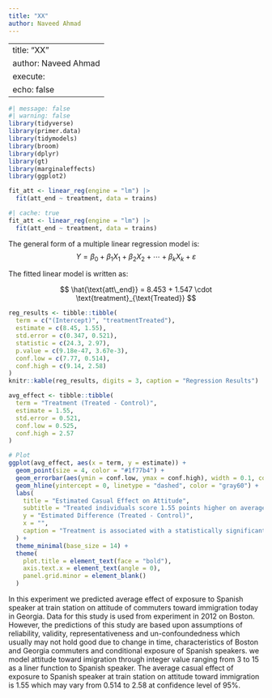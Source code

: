 ```yaml
---
title: "XX"
author: Naveed Ahmad
---
```


---
title: "XX"
author: Naveed Ahmad
execute: 
  echo: false
---

```r
#| message: false
#| warning: false
library(tidyverse)
library(primer.data)
library(tidymodels)
library(broom)
library(dplyr)
library(gt)
library(marginaleffects)
library(ggplot2)
```

```r
fit_att <- linear_reg(engine = "lm") |> 
  fit(att_end ~ treatment, data = trains)

```

```r
#| cache: true
fit_att <- linear_reg(engine = "lm") |> 
  fit(att_end ~ treatment, data = trains)
```

The general form of a multiple linear regression model is:
$$
Y = \beta_0 + \beta_1 X_1 + \beta_2 X_2 + \cdots + \beta_k X_k + \varepsilon
$$

The fitted linear model is written as:

$$
\hat{\text{att\_end}} = 8.453 + 1.547 \cdot \text{treatment}_{\text{Treated}}
$$

```r
reg_results <- tibble::tibble(
  term = c("(Intercept)", "treatmentTreated"),
  estimate = c(8.45, 1.55),
  std.error = c(0.347, 0.521),
  statistic = c(24.3, 2.97),
  p.value = c(9.18e-47, 3.67e-3),
  conf.low = c(7.77, 0.514),
  conf.high = c(9.14, 2.58)
)
knitr::kable(reg_results, digits = 3, caption = "Regression Results")
```

```r
avg_effect <- tibble::tibble(
  term = "Treatment (Treated - Control)",
  estimate = 1.55,
  std.error = 0.521,
  conf.low = 0.525,
  conf.high = 2.57
)

# Plot
ggplot(avg_effect, aes(x = term, y = estimate)) +
  geom_point(size = 4, color = "#1f77b4") +
  geom_errorbar(aes(ymin = conf.low, ymax = conf.high), width = 0.1, color = "#1f77b4") +
  geom_hline(yintercept = 0, linetype = "dashed", color = "gray60") +
  labs(
    title = "Estimated Casual Effect on Attitude",
    subtitle = "Treated individuals score 1.55 points higher on average",
    y = "Estimated Difference (Treated - Control)",
    x = "",
    caption = "Treatment is associated with a statistically significant improvement in attitude (p = 0.003)"
  ) +
  theme_minimal(base_size = 14) +
  theme(
    plot.title = element_text(face = "bold"),
    axis.text.x = element_text(angle = 0),
    panel.grid.minor = element_blank()
  )
```

In this experiment we predicted average effect of exposure to Spanish speaker at train station on attitude of commuters toward immigration today in Georgia. Data for this study is used from experiment in 2012 on Boston. However, the predictions of this study are based upon assumptions of reliability, validity, representativeness and un-confoundedness which usually may not hold good due to change in time, characteristics of Boston and Georgia commuters and conditional exposure of Spanish speakers.
we model attitude toward imigration through integer value ranging from 3 to 15 as a liner function to Spanish speaker. The average casual effect of exposure to Spanish speaker at train station on attitude toward immigration is 1.55 which may vary from 0.514 to 2.58 at confidence level of 95%.



